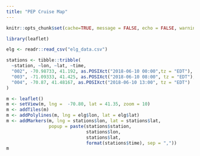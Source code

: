```yaml
---
title: "PEP Cruise Map"
---
```


```r
knitr::opts_chunk$set(cache=TRUE, message = FALSE, echo = FALSE, warning = FALSE, error = FALSE, fig.align="center")

library(leaflet)

elg <- readr::read_csv("elg_data.csv")

stations <- tibble::tribble(
  ~station, ~lon, ~lat, ~time,
  "002", -70.98733, 41.192, as.POSIXct("2018-06-10 00:00",tz = "EDT"),
  "003", -71.09333, 41.425, as.POSIXct("2018-06-10 08:00", tz = "EDT"),
  "004", -70.87, 41.48167, as.POSIXct("2018-06-10 13:00", tz = "EDT")
)

```

```r

m <- leaflet()
m <- setView(m, lng =  -70.80, lat = 41.35, zoom = 10)
m <- addTiles(m)
m <- addPolylines(m, lng = elg$lon, lat = elg$lat)
m <- addMarkers(m, lng = stations$lon, lat = stations$lat,
                popup = paste(stations$station,
                              stations$lon,
                              stations$lat,
                              format(stations$time), sep = ","))
m

```


